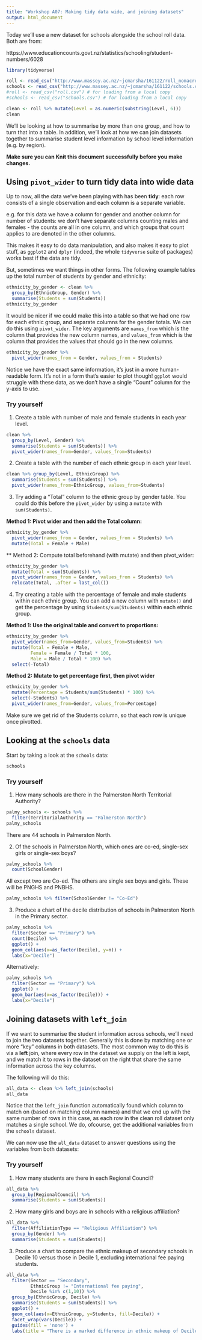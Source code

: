 ```yaml
---
title: "Workshop A07: Making tidy data wide, and joining datasets"
output: html_document
---
```


Today we'll use a new dataset for schools alongside the school roll data. Both are from:

https://www.educationcounts.govt.nz/statistics/schooling/student-numbers/6028

```r
library(tidyverse)

roll <- read_csv("http://www.massey.ac.nz/~jcmarsha/161122/roll_nomacrons.csv")
schools <- read_csv("http://www.massey.ac.nz/~jcmarsha/161122/schools.csv")
#roll <- read_csv("roll.csv") # for loading from a local copy
#schools <- read_csv("schools.csv") # for loading from a local copy

clean <- roll %>% mutate(Level = as.numeric(substring(Level, 6)))
clean
```

We'll be looking at how to summarise by more than one group, and how to turn that into a table. In addition, we'll look at how we can join datasets together to summarise student level information by school level information (e.g. by region).

**Make sure you can Knit this document successfully before you make changes.**

## Using `pivot_wider` to turn tidy data into wide data

Up to now, all the data we've been playing with has been **tidy**: each row consists of a single observation and each column is a separate variable.

e.g. for this data we have a column for gender and another column for number of students: we don't have separate columns counting males and females - the counts are all in one column, and which groups that count applies to are denoted in the other columns.

This makes it easy to do data manipulation, and also makes it easy to plot stuff, as `ggplot2` and `dplyr` (indeed, the whole `tidyverse` suite of packages) works best if the data are tidy.

But, sometimes we want things in other forms. The following example tables up the total number of students by gender and ethnicity:

```r
ethnicity_by_gender <- clean %>%
  group_by(EthnicGroup, Gender) %>%
  summarise(Students = sum(Students))
ethnicity_by_gender
```

It would be nicer if we could make this into a table so that we had one row for each ethnic group, and separate columns for the gender totals. We can do this using `pivot_wider`. The key arguments are `names_from` which is the column that provides the new column names, and `values_from` which is the column that provides the values that should go in the new columns.

```r
ethnicity_by_gender %>%
  pivot_wider(names_from = Gender, values_from = Students)
```

Notice we have the exact same information, it's just in a more human-readable form. It's not in a form that's easier to plot though! `ggplot` would struggle with these data, as we don't have a single "Count" column for the y-axis to use.

### Try yourself

1. Create a table with number of male and female students in each year level.

```r
clean %>%
  group_by(Level, Gender) %>%
  summarise(Students = sum(Students)) %>%
  pivot_wider(names_from=Gender, values_from=Students)
```

2. Create a table with the number of each ethnic group in each year level.

```r
clean %>% group_by(Level, EthnicGroup) %>%
  summarise(Students = sum(Students)) %>%
  pivot_wider(names_from=EthnicGroup, values_from=Students)
```

3. Try adding a "Total" column to the ethnic group by gender table. You could do this before the `pivot_wider` by using a `mutate` with `sum(Students)`.

**Method 1: Pivot wider and then add the Total column:**

```r
ethnicity_by_gender %>%
  pivot_wider(names_from = Gender, values_from = Students) %>%
  mutate(Total = Female + Male)
```

** Method 2: Compute total beforehand (with mutate) and then pivot_wider:

```r
ethnicity_by_gender %>%
  mutate(Total = sum(Students)) %>%
  pivot_wider(names_from = Gender, values_from = Students) %>%
  relocate(Total, .after = last_col())
```

4. Try creating a table with the percentage of female and male students within each ethnic group. You can add a new column with `mutate()` and get the percentage by using `Students/sum(Students)` within each ethnic group.

**Method 1: Use the original table and convert to proportions:**

```r
ethnicity_by_gender %>%
  pivot_wider(names_from=Gender, values_from=Students) %>%
  mutate(Total = Female + Male,
         Female = Female / Total * 100,
         Male = Male / Total * 100) %>%
  select(-Total)
```

**Method 2: Mutate to get percentage first, then pivot wider**

```r
ethnicity_by_gender %>%
  mutate(Percentage = Students/sum(Students) * 100) %>%
  select(-Students) %>%
  pivot_wider(names_from=Gender, values_from=Percentage)
```

Make sure we get rid of the Students column, so that each row is unique once pivotted.

## Looking at the `schools` data

Start by taking a look at the `schools` data:

```r
schools
```

### Try yourself

1. How many schools are there in the Palmerston North Territorial Authority?

```r
palmy_schools <- schools %>%
  filter(TerritorialAuthority == "Palmerston North")
palmy_schools
```

There are 44 schools in Palmerston North.

2. Of the schools in Palmerston North, which ones are co-ed, single-sex girls or single-sex boys?

```r
palmy_schools %>%
  count(SchoolGender)
```
All except two are Co-ed. The others are single sex boys and girls. These will be PNGHS and PNBHS.

```r
palmy_schools %>% filter(SchoolGender != "Co-Ed")
```

3. Produce a chart of the decile distribution of schools in Palmerston North in the Primary sector.

```r
palmy_schools %>%
  filter(Sector == "Primary") %>%
  count(Decile) %>%
  ggplot() +
  geom_col(aes(x=as_factor(Decile), y=n)) +
  labs(x="Decile")
```

Alternatively:

```r
palmy_schools %>%
  filter(Sector == "Primary") %>%
  ggplot() +
  geom_bar(aes(x=as_factor(Decile))) +
  labs(x="Decile")
```

## Joining datasets with `left_join`

If we want to summarise the student information across schools, we'll need to join the two datasets together. Generally this is done by matching one or more "key" columns in both datasets. The most common way to do this is via a **left** join, where every row in the dataset we supply on the left is kept, and we match it to rows in the dataset on the right that share the same information across the key columns.

The following will do this:

```r
all_data <- clean %>% left_join(schools)
all_data
```

Notice that the `left_join` function automatically found which column to match on (based on matching column names) and that we end up with the same number of rows in this case, as each row in the clean roll dataset only matches a single school. We do, ofcourse, get the additional variables from the `schools` dataset.

We can now use the `all_data` dataset to answer questions using the variables from both datasets:

### Try yourself

1. How many students are there in each Regional Council?

```r
all_data %>%
  group_by(RegionalCouncil) %>%
  summarise(Students = sum(Students))
```

2. How many girls and boys are in schools with a religious affiliation?

```r
all_data %>%
  filter(AffiliationType == "Religious Affiliation") %>%
  group_by(Gender) %>%
  summarise(Students = sum(Students))
```

3. Produce a chart to compare the ethnic makeup of secondary schools in Decile 10 versus those in Decile 1, excluding international fee paying students.

```r
all_data %>%
  filter(Sector == "Secondary",
         EthnicGroup != "International fee paying",
         Decile %in% c(1,10)) %>%
  group_by(EthnicGroup, Decile) %>%
  summarise(Students = sum(Students)) %>%
  ggplot() +
  geom_col(aes(x=EthnicGroup, y=Students, fill=Decile)) +
  facet_wrap(vars(Decile)) +
  guides(fill = 'none') +
  labs(title = "There is a marked difference in ethnic makeup of Decile 1 and 10 schools")
```
